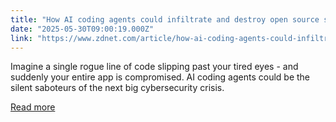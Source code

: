 ```yaml
---
title: "How AI coding agents could infiltrate and destroy open source software"
date: "2025-05-30T09:00:19.000Z"
link: "https://www.zdnet.com/article/how-ai-coding-agents-could-infiltrate-and-destroy-open-source-software/"
---
```


Imagine a single rogue line of code slipping past your tired eyes - and suddenly your entire app is compromised. AI coding agents could be the silent saboteurs of the next big cybersecurity crisis.

[Read more](https://www.zdnet.com/article/how-ai-coding-agents-could-infiltrate-and-destroy-open-source-software/)
